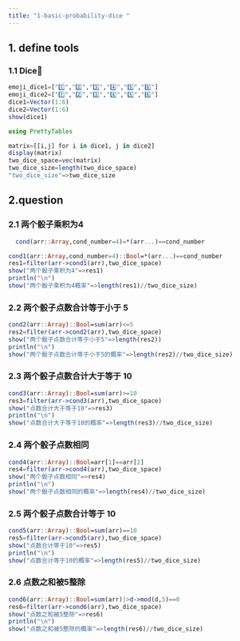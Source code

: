 ```yaml
---
title: "1-basic-probability-dice "
---
```


## 1. define  tools
### 1.1 Dice🎲


```julia
emoji_dice1=["1️⃣","2️⃣","3️⃣","4️⃣","5️⃣","6️⃣"]
emoji_dice2=["1️⃣","2️⃣","3️⃣","4️⃣","5️⃣","6️⃣"]
dice1=Vector(1:6)
dice2=Vector(1:6)
show(dice1)
```

```julia
using PrettyTables

matrix=[[i,j] for i in dice1, j in dice2]
display(matrix)
two_dice_space=vec(matrix)
two_dice_size=length(two_dice_space)
"two_dice_size"=>two_dice_size
```

## 2.question 

### 2.1 两个骰子乘积为4
```julia
  cond(arr::Array,cond_number=4)=*(arr...)==cond_number
```
```julia
cond1(arr::Array,cond_number=4)::Bool=*(arr...)==cond_number
res1=filter(arr->cond1(arr),two_dice_space)
show("两个骰子乘积为4"=>res1)
println("\n")
show("两个骰子乘积为4概率"=>length(res1)//two_dice_size)
```

### 2.2 两个骰子点数合计等于小于 5
```julia
cond2(arr::Array)::Bool=sum(arr)<=5
res2=filter(arr->cond2(arr),two_dice_space)
show("两个骰子点数合计等于小于5"=>length(res2))
println("\n")
show("两个骰子点数合计等于小于5的概率"=>length(res2)//two_dice_size)
```
### 2.3 两个骰子点数合计大于等于 10
```julia
cond3(arr::Array)::Bool=sum(arr)>=10
res3=filter(arr->cond3(arr),two_dice_space)
show("点数合计大于等于10"=>res3)
println("\n")
show("点数合计大于等于10的概率"=>length(res3)//two_dice_size)
```

### 2.4 两个骰子点数相同
```julia
cond4(arr::Array)::Bool=arr[1]==arr[2]
res4=filter(arr->cond4(arr),two_dice_space)
show("两个骰子点数相同"=>res4)
println("\n")
show("两个骰子点数相同的概率"=>length(res4)//two_dice_size)
```

### 2.5  两个骰子点数合计等于 10
```julia
cond5(arr::Array)::Bool=sum(arr)==10
res5=filter(arr->cond5(arr),two_dice_space)
show("点数合计等于10"=>res5)
println("\n")
show("点数合计等于10的概率"=>length(res5)//two_dice_size)
```

### 2.6  点数之和被5整除
```julia
cond6(arr::Array)::Bool=sum(arr)|>d->mod(d,5)==0
res6=filter(arr->cond6(arr),two_dice_space)
show("点数之和被5整除"=>res6)
println("\n")
show("点数之和被5整除的概率"=>length(res6)//two_dice_size)
```






